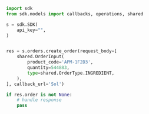 ```python showLineNumbers copy filename="Create Order usage example"
import sdk
from sdk.models import callbacks, operations, shared

s = sdk.SDK(
    api_key="",
)


res = s.orders.create_order(request_body=[
    shared.OrderInput(
        product_code='APM-1F2D3',
        quantity=544883,
        type=shared.OrderType.INGREDIENT,
    ),
], callback_url='Sol')

if res.order is not None:
    # handle response
    pass
```
